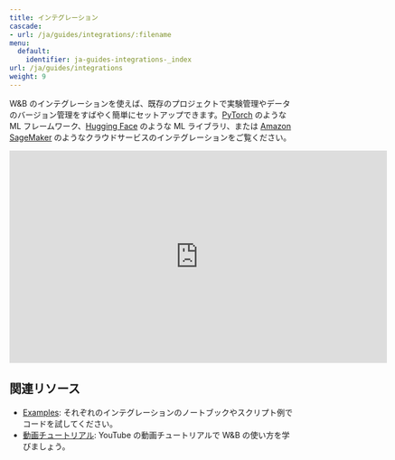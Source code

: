 ```yaml
---
title: インテグレーション
cascade:
- url: /ja/guides/integrations/:filename
menu:
  default:
    identifier: ja-guides-integrations-_index
url: /ja/guides/integrations
weight: 9
---
```


W&B のインテグレーションを使えば、既存のプロジェクトで実験管理やデータのバージョン管理をすばやく簡単にセットアップできます。[PyTorch](/ja/pytorch) のような ML フレームワーク、[Hugging Face](/ja/huggingface) のような ML ライブラリ、または [Amazon SageMaker](/ja/sagemaker) のようなクラウドサービスのインテグレーションをご覧ください。

<iframe width="668" height="376" src="https://www.youtube.com/embed/hmewPDNUNJs?list=PLD80i8An1OEGajeVo15ohAQYF1Ttle0lk" title="Log Your First Run With W&amp;B" frameborder="0" allow="accelerometer; autoplay; clipboard-write; encrypted-media; gyroscope; picture-in-picture; web-share" allowfullscreen></iframe>

## 関連リソース

* [Examples](https://github.com/wandb/examples): それぞれのインテグレーションのノートブックやスクリプト例でコードを試してください。
* [動画チュートリアル](https://www.youtube.com/playlist?list=PLD80i8An1OEGajeVo15ohAQYF1Ttle0lk): YouTube の動画チュートリアルで W&B の使い方を学びましょう。